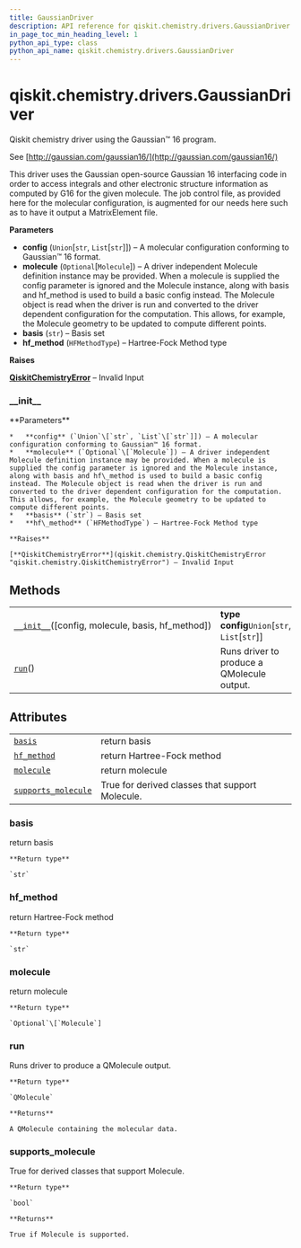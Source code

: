 ```yaml
---
title: GaussianDriver
description: API reference for qiskit.chemistry.drivers.GaussianDriver
in_page_toc_min_heading_level: 1
python_api_type: class
python_api_name: qiskit.chemistry.drivers.GaussianDriver
---
```


# qiskit.chemistry.drivers.GaussianDriver

<Class id="qiskit.chemistry.drivers.GaussianDriver" isDedicatedPage={true} github="https://github.com/qiskit-community/qiskit-aqua/tree/stable/0.9/qiskit/chemistry/drivers/gaussiand/gaussiandriver.py" signature="GaussianDriver(config='# rhf/sto-3g scf(conventional)\\n\\nh2 molecule\\n\\n0 1\\nH 0.0 0.0 0.0\\nH 0.0 0.0 0.735\\n\\n', molecule=None, basis='sto-3g', hf_method=<HFMethodType.RHF: 'rhf'>)">
  Qiskit chemistry driver using the Gaussian™ 16 program.

  See [http://gaussian.com/gaussian16/](http://gaussian.com/gaussian16/)

  This driver uses the Gaussian open-source Gaussian 16 interfacing code in order to access integrals and other electronic structure information as computed by G16 for the given molecule. The job control file, as provided here for the molecular configuration, is augmented for our needs here such as to have it output a MatrixElement file.

  **Parameters**

  *   **config** (`Union`\[`str`, `List`\[`str`]]) – A molecular configuration conforming to Gaussian™ 16 format.
  *   **molecule** (`Optional`\[`Molecule`]) – A driver independent Molecule definition instance may be provided. When a molecule is supplied the config parameter is ignored and the Molecule instance, along with basis and hf\_method is used to build a basic config instead. The Molecule object is read when the driver is run and converted to the driver dependent configuration for the computation. This allows, for example, the Molecule geometry to be updated to compute different points.
  *   **basis** (`str`) – Basis set
  *   **hf\_method** (`HFMethodType`) – Hartree-Fock Method type

  **Raises**

  [**QiskitChemistryError**](qiskit.chemistry.QiskitChemistryError "qiskit.chemistry.QiskitChemistryError") – Invalid Input

  ### \_\_init\_\_

  <Function id="qiskit.chemistry.drivers.GaussianDriver.__init__" signature="__init__(config='# rhf/sto-3g scf(conventional)\\n\\nh2 molecule\\n\\n0 1\\nH 0.0 0.0 0.0\\nH 0.0 0.0 0.735\\n\\n', molecule=None, basis='sto-3g', hf_method=<HFMethodType.RHF: 'rhf'>)">
    **Parameters**

    *   **config** (`Union`\[`str`, `List`\[`str`]]) – A molecular configuration conforming to Gaussian™ 16 format.
    *   **molecule** (`Optional`\[`Molecule`]) – A driver independent Molecule definition instance may be provided. When a molecule is supplied the config parameter is ignored and the Molecule instance, along with basis and hf\_method is used to build a basic config instead. The Molecule object is read when the driver is run and converted to the driver dependent configuration for the computation. This allows, for example, the Molecule geometry to be updated to compute different points.
    *   **basis** (`str`) – Basis set
    *   **hf\_method** (`HFMethodType`) – Hartree-Fock Method type

    **Raises**

    [**QiskitChemistryError**](qiskit.chemistry.QiskitChemistryError "qiskit.chemistry.QiskitChemistryError") – Invalid Input
  </Function>

  ## Methods

  |                                                                                                                                                            |                                                |
  | ---------------------------------------------------------------------------------------------------------------------------------------------------------- | ---------------------------------------------- |
  | [`__init__`](#qiskit.chemistry.drivers.GaussianDriver.__init__ "qiskit.chemistry.drivers.GaussianDriver.__init__")(\[config, molecule, basis, hf\_method]) | **type config**`Union`\[`str`, `List`\[`str`]] |
  | [`run`](#qiskit.chemistry.drivers.GaussianDriver.run "qiskit.chemistry.drivers.GaussianDriver.run")()                                                      | Runs driver to produce a QMolecule output.     |

  ## Attributes

  |                                                                                                                                               |                                                 |
  | --------------------------------------------------------------------------------------------------------------------------------------------- | ----------------------------------------------- |
  | [`basis`](#qiskit.chemistry.drivers.GaussianDriver.basis "qiskit.chemistry.drivers.GaussianDriver.basis")                                     | return basis                                    |
  | [`hf_method`](#qiskit.chemistry.drivers.GaussianDriver.hf_method "qiskit.chemistry.drivers.GaussianDriver.hf_method")                         | return Hartree-Fock method                      |
  | [`molecule`](#qiskit.chemistry.drivers.GaussianDriver.molecule "qiskit.chemistry.drivers.GaussianDriver.molecule")                            | return molecule                                 |
  | [`supports_molecule`](#qiskit.chemistry.drivers.GaussianDriver.supports_molecule "qiskit.chemistry.drivers.GaussianDriver.supports_molecule") | True for derived classes that support Molecule. |

  ### basis

  <Function id="qiskit.chemistry.drivers.GaussianDriver.basis" signature="property basis">
    return basis

    **Return type**

    `str`
  </Function>

  ### hf\_method

  <Function id="qiskit.chemistry.drivers.GaussianDriver.hf_method" signature="property hf_method">
    return Hartree-Fock method

    **Return type**

    `str`
  </Function>

  ### molecule

  <Function id="qiskit.chemistry.drivers.GaussianDriver.molecule" signature="property molecule">
    return molecule

    **Return type**

    `Optional`\[`Molecule`]
  </Function>

  ### run

  <Function id="qiskit.chemistry.drivers.GaussianDriver.run" signature="run()">
    Runs driver to produce a QMolecule output.

    **Return type**

    `QMolecule`

    **Returns**

    A QMolecule containing the molecular data.
  </Function>

  ### supports\_molecule

  <Function id="qiskit.chemistry.drivers.GaussianDriver.supports_molecule" signature="property supports_molecule">
    True for derived classes that support Molecule.

    **Return type**

    `bool`

    **Returns**

    True if Molecule is supported.
  </Function>
</Class>

